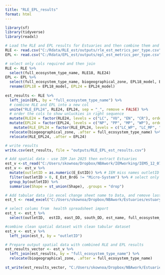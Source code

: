 ```yaml
---
title: "RLE_EPL_results"
format: html
---
```


```r
library(sf)
library(tidyverse)
library(readxl)
```

```r
# Load the RLE and EPL results for Estuaries and then combine them and join to estuaries patial data
RLE <- read.csv("C:/Rdata/RLE_est/outputs/rle_est_metrics_per_type.csv")
EPL <- read.csv("C:/Rdata/EPL_est/outputs/epl_est_metrics_per_type.csv")

# select only cols required and then join
RLE <- RLE %>%
  select(full_ecosystem_type_name, RLE18, RLE24)
EPL <- EPL %>%
  select(full_ecosystem_type_name, biogeographical_zone, EPL18_model, EPL24_model) %>% 
  rename(EPL18 = EPL18_model, EPL24 = EPL24_model)
  
est_results <- RLE %>%
  left_join(EPL, by = "full_ecosystem_type_name") %>%
  # combine RLE and EPL into a new col
  unite("RLE_EPL24", RLE24, EPL24, sep = "_", remove = FALSE) %>%
  # order the cols to show unluckies in right sequence
  mutate(RLE24 = factor(RLE24, levels = c("LC", "VU", "EN", "CR"), ordered = TRUE)) %>%
  mutate(EPL24 = factor(EPL24, levels = c("NP", "PP", "MP", "WP"), ordered = TRUE)) %>%
    mutate(RLE_EPL24 = factor(RLE_EPL24, levels = c("LC_WP", "LC_MP", "VU_WP", "VU_MP", "LC_PP",  "LC_NP",  "VU_PP", "VU_NP", "EN_WP", "EN_MP",  "CR_WP", "CR_MP","EN_PP" , "EN_NP","CR_PP", "CR_NP"), ordered = TRUE)) %>%
  relocate(biogeographical_zone, .after = full_ecosystem_type_name) %>%
  relocate(RLE_EPL24, .after = EPL24)

# write results
write.csv(est_results, file = "outputs/RLE_EPL_est_results.csv")

```

```r
# Add spatial data - use IEM Jan 2025 then extract Estuaries
est_v <-st_read("C:/Users/skownoa/Dropbox/NBAwork/IEMworking/IEM5_12_07012025.gdb", layer = "IEM5_12_07012025") 
est_v <- est_v %>%
  mutate(outletID = as.numeric(E_EstID)) %>% # IEM miss names outletID as EstID (these are different codes)
  filter(outletID > 0, E_Est_BrdG != "Micro-System") %>% # select only estuaries and exclude micros 
  group_by(outletID) %>%
  summarise(Shape = st_union(Shape), .groups = "drop")  

# Add tabular data (in excel change sheet name to Data, and remove last two rows on NAs, change cols with numbers at start of name )
est_t <- read_excel("C:/Users/skownoa/Dropbox/NBAwork/Estuaries/estuary_assesment2025_v1.xlsx", sheet = "Data")

# select colums from  health spreadsheet import
est_t <- est_t %>%
  select(outletID,  estID, east_DD, south_DD, est_name, full_ecosystem_type_name, est_ecosystem_type_code, efz_ha, condition24, condition18, condition11, fishing_effort24, fishing_effort18, fishing_effort11)

#combine clean spatial dataset with clean tabular dataset
est_v <- est_v %>%
  left_join(est_t, by = "outletID") 
```

```r
# Prepare output spatial data with combined RLE and EPL results 
est_results_vector <- est_v %>%
  left_join(est_results, by = "full_ecosystem_type_name") %>%
  relocate(biogeographical_zone, .after = full_ecosystem_type_name)
 
st_write(est_results_vector, "C:/Users/skownoa/Dropbox/NBAwork/Estuaries/est_results_vector.gpkg", delete_dsn = TRUE) 
```
